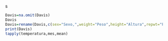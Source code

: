 s
```{r}
Davis=na.omit(Davis)
Davis
Davis=rename(Davis,c(sex="Sexo,",weight="Peso",height="Altura",repwt="Peso2",repht="Altura2"))
print(Davis)
tapply(temperatura,mes,mean)
```
